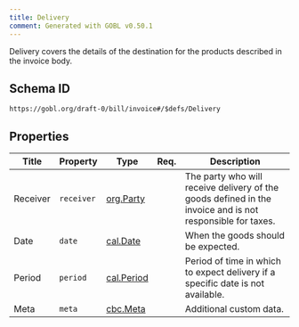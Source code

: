 ```yaml
---
title: Delivery
comment: Generated with GOBL v0.50.1
---
```


Delivery covers the details of the destination for the products described in the invoice body.

## Schema ID

`https://gobl.org/draft-0/bill/invoice#/$defs/Delivery`

## Properties

| Title    | Property   | Type                              | Req. | Description                                                                                               |
|----------|------------|-----------------------------------|------|-----------------------------------------------------------------------------------------------------------|
| Receiver | `receiver` | [org.Party](/draft-0/org/party)   |      | The party who will receive delivery of the goods defined in the invoice and is not responsible for taxes. |
| Date     | `date`     | [cal.Date](/draft-0/cal/date)     |      | When the goods should be expected.                                                                        |
| Period   | `period`   | [cal.Period](/draft-0/cal/period) |      | Period of time in which to expect delivery if a specific date is not available.                           |
| Meta     | `meta`     | [cbc.Meta](/draft-0/cbc/meta)     |      | Additional custom data.                                                                                   |

